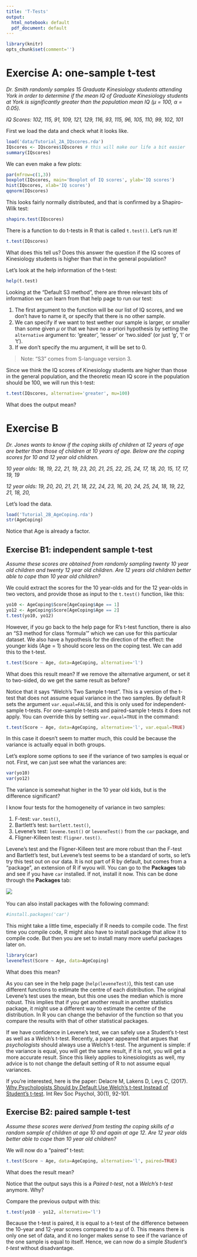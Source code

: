 ```yaml
---
title: 'T-Tests'
output:
  html_notebook: default
  pdf_document: default
---
```


```r
library(knitr)
opts_chunk$set(comment='')
```

# Exercise A: one-sample t-test

_Dr. Smith randomly samples 15 Graduate Kinesiology students attending York in order to determine if the mean IQ of Graduate Kinesiology students at York is significantly greater than the population mean IQ ($\mu$ = 100, $\alpha$ = 0.05)._

_IQ Scores: 102, 115, 91, 109, 121, 129, 116, 93, 115, 96, 105, 110, 99, 102, 101_

First we load the data and check what it looks like.

```r
load('data/Tutorial_2A_IQscores.rda')
IQscores <- IQscores$IQscores # this will make our life a bit easier
summary(IQscores)
```

We can even make a few plots:

```r
par(mfrow=c(1,3))
boxplot(IQscores, main='Boxplot of IQ scores', ylab='IQ scores')
hist(IQscores, xlab='IQ scores')
qqnorm(IQscores)
```

This looks fairly normally distributed, and that is confirmed by a Shapiro-Wilk test:

```r
shapiro.test(IQscores)
```

There is a function to do t-tests in R that is called `t.test()`. Let's run it!

```r
t.test(IQscores)
```

What does this tell us? Does this answer the question if the IQ scores of Kinesiology students is higher than that in the general population?

Let's look at the help information of the t-test:

```r
help(t.test)
```

Looking at the "Default S3 method", there are three relevant bits of information we can learn from that help page to run our test:

1. The first argument to the function will be our list of IQ scores, and we don't have to name it, or specify that there is no other sample.
2. We can specify if we want to test wether our sample is larger, or smaller than some given $\mu$ or that we have no a-priori hypothesis by setting the `alternative` argument to: 'greater', 'lesser' or 'two.sided' (or just 'g', 'l' or 't').
3. If we don't specify the mu argument, it will be set to 0.

> Note: "S3" comes from S-language version 3.

Since we think the IQ scores of Kinesiology students are higher than those in the general population, and the theoretic mean IQ score in the population should be 100, we will run this t-test:

```r
t.test(IQscores, alternative='greater', mu=100)
```

What does the output mean?

# Exercise B
_Dr. Jones wants to know if the coping skills of children at 12 years of age are better than those of children at 10 years of age. Below are the coping scores for 10 and 12 year old children._

_10 year olds: 18, 19, 22, 21, 19, 23, 20, 21, 25, 22, 25, 24, 17, 18, 20, 15, 17, 17, 19, 19_

_12 year olds: 19, 20, 20, 21, 21, 18, 22, 24, 23, 16, 20, 24, 25, 24, 18, 19, 22, 21, 18, 20,_

Let's load the data.

```r
load('Tutorial_2B_AgeCoping.rda')
str(AgeCoping)
```

Notice that Age is already a factor.

## Exercise B1: independent sample t-test
_Assume these scores are obtained from randomly sampling twenty 10 year old children and twenty 12 year old children. Are 12 years old children better able to cope than 10 year old children?_

We could extract the scores for the 10 year-olds and for the 12 year-olds in two vectors, and provide those as input to the `t.test()` function, like this:

```r
yo10 <- AgeCoping$Score[AgeCoping$Age == 1]
yo12 <- AgeCoping$Score[AgeCoping$Age == 2]
t.test(yo10, yo12)
```

However, if you go back to the help page for R's t-test function, there is also an "S3 method for class 'formula'" which we can use for this particular dataset. We also have a hypothesis for the direction of the effect: the younger kids (Age = 1) should score less on the coping test. We can add this to the t-test.

```r
t.test(Score ~ Age, data=AgeCoping, alternative='l')
```

What does this result mean? If we remove the alternative argument, or set it to two-sided, do we get the same result as before?

Notice that it says "Welch's Two Sample t-test". This is a version of the t-test that does not assume equal variance in the two samples. By default R sets the argument `var.equal=FALSE`, and this is only used for independent-sample t-tests. For one-sample t-tests and paired-sample t-tests it does not apply. You can override this by setting `var.equal=TRUE` in the command:

```r
t.test(Score ~ Age, data=AgeCoping, alternative='l', var.equal=TRUE)
```

In this case it doesn't seem to matter much, this could be because the variance is actually equal in both groups.

Let's explore some options to see if the variance of two samples is equal or not. First, we can just see what the variances are:

```r
var(yo10)
var(yo12)
```

The variance is somewhat higher in the 10 year old kids, but is the difference significant?

I know four tests for the homogeneity of variance in two samples:

1. F-test: `var.test()`,
2. Bartlett's test: `bartlett.test()`,
3. Levene's test: `levene.test()` or `leveneTest()` from the `car` package, and
4. Fligner-Killeen test: `fligner.test()`.

Levene's test and the Fligner-Killeen test are more robust than the F-test and Bartlett's test, but Levene's test seems to be a standard of sorts, so let's try this test out on our data. It is not part of R by default, but comes from a "package", an extension of R if wyou will. You can go to the **Packages** tab and see if you have `car` installed. If not, install it now. This can be done through the **Packages** tab:

![](img/RStudio_installpackage.png)
&nbsp;

You can also install packages with the following command:

```r
#install.packages('car')
```

This might take a little time, especially if R needs to compile code. The first time you compile code, R might also have to install package that allow it to compile code. But then you are set to install many more useful packages later on.

```r
library(car)
leveneTest(Score ~ Age, data=AgeCoping)
```

What does this mean?

As you can see in the help page (`help(leveneTest)`), this test can use different functions to estimate the centre of each distribution. The original Levene's test uses the mean, but this one uses the median which is more robust. This implies that if you get another result in another statistics package, it might use a different way to estimate the centre of the distribution. In R you can change the behavior of the function so that you compare the results with that of other statistical packages.

If we have confidence in Levene's test, we can safely use a Student's t-test as well as a Welch's t-test. Recently, a paper appeared that argues that _psychologists_ should always use a Welch's t-test. The argument is simple: if the variance is equal, you will get the same result, if it is not, you will get a more accurate result. Since this likely applies to kinesiologists as well, my advice is to not change the default setting of R to not assume equal variances.

If you're interested, here is the paper:
Delacre M, Lakens D, Leys C, (2017). [Why Psychologists Should by Default Use Welch's t-test Instead of Student's t-test](https://www.rips-irsp.com/articles/10.5334/irsp.82/). Int Rev Soc Psychol, 30(1), 92-101.

## Exercise B2: paired sample t-test
_Assume these scores were derived from testing the coping skills of a random sample of children at age 10 and again at age 12. Are 12 year olds better able to cope than 10 year old children?_

We will now do a "paired" t-test:

```r
t.test(Score ~ Age, data=AgeCoping, alternative='l', paired=TRUE)
```

What does the result mean?

Notice that the output says this is a _Paired t-test_, not a _Welch's t-test_ anymore. Why?

Compare the previous output with this:

```r
t.test(yo10 - yo12, alternative='l')
```

Because the t-test is paired, it is equal to a t-test of the difference between the 10-year and 12-year scores compared to a $\mu$ of 0. This means there is only one set of data, and it no longer makes sense to see if the variance of the one sample is equal to itself. Hence, we can now do a simple _Student's t-test_ without disadvantage.